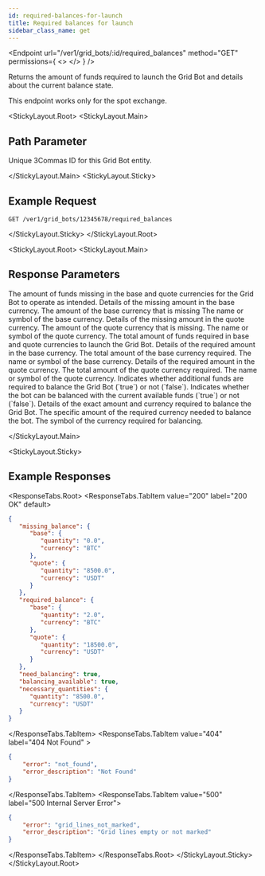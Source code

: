 ```yaml
---
id: required-balances-for-launch
title: Required balances for launch
sidebar_class_name: get
---
```



<Endpoint
  url="/ver1/grid_bots/:id/required_balances"
  method="GET"
  permissions={
    <>
      <Permission title="Permission" description="BOTS_READ" />
      <Permission title="Security" description="SIGNED" />
    </>
  }
/>

Returns the amount of funds required to launch the Grid Bot and details about the current balance state.

<Informer variant="danger">
This endpoint works only for the spot exchange.
</Informer>

<StickyLayout.Root>
<StickyLayout.Main>

## Path Parameter
<ApiParam name='id' type='integer' id="id" required>
   Unique 3Commas ID for this Grid Bot entity.
</ApiParam>

</StickyLayout.Main>
<StickyLayout.Sticky>

## Example Request

```
GET /ver1/grid_bots/12345678/required_balances
```
</StickyLayout.Sticky>
</StickyLayout.Root>

<StickyLayout.Root>
<StickyLayout.Main>

## Response Parameters

<ApiParam name="missing_balance" type="object" id="missing_balance">
   The amount of funds missing in the base and quote currencies for the Grid Bot to operate as intended.
    <CollapsibleNestedParams>
    <ApiParam name='base' type='object' id='base'>
      Details of the missing amount in the base currency.
    </ApiParam>
      <CollapsibleNestedParams>
         <ApiParam name='quantity' type='string' id='quantity'>
             The amount of the base currency that is missing
         </ApiParam>
         <ApiParam name='currency' type='string' id='currency'>
            The name or symbol of the base currency.
         </ApiParam>
      </CollapsibleNestedParams>
    <ApiParam name='quote' type='object' id='quote'>
      Details of the missing amount in the quote currency.
    </ApiParam>
      <CollapsibleNestedParams>
         <ApiParam name='quantity' type='string' id='quantity'>
             The amount of the quote currency that is missing.
         </ApiParam>
         <ApiParam name='currency' type='string' id='currency'>
            The name or symbol of the quote currency.
         </ApiParam>
      </CollapsibleNestedParams>
    </CollapsibleNestedParams>
</ApiParam>
<ApiParam name="required_balance" type="object" id="required_balance">
   The total amount of funds required in base and quote currencies to launch the Grid Bot.
   <CollapsibleNestedParams>
      <ApiParam name='base' type='object' id='base'>
         Details of the required amount in the base currency.
      </ApiParam>
         <CollapsibleNestedParams>
          <ApiParam name='quantity' type='string' id='quantity'>
                The total amount of the base currency required.
            </ApiParam>
            <ApiParam name='currency' type='string' id='currency'>
            The name or symbol of the base currency.
            </ApiParam>
         </CollapsibleNestedParams>
    <ApiParam name='quote' type='object' id='quote'>
      Details of the required amount in the quote currency.
    </ApiParam>
      <CollapsibleNestedParams>
         <ApiParam name='quantity' type='string' id='quantity'>
             The total amount of the quote currency required.
         </ApiParam>
         <ApiParam name='currency' type='string' id='currency'>
            The name or symbol of the quote currency.
         </ApiParam>
      </CollapsibleNestedParams>
    </CollapsibleNestedParams>
</ApiParam>
<ApiParam name="need_balancing" type="boolean" id="need_balancing">
   Indicates whether additional funds are required to balance the Grid Bot (`true`) or not (`false`).
</ApiParam>
<ApiParam name="balancing_available" type="boolean" id="balancing_available">
   Indicates whether the bot can be balanced with the current available funds (`true`) or not (`false`).
</ApiParam>
<ApiParam name="necessary_quantities" type="object" id="necessary_quantities">
   Details of the exact amount and currency required to balance the Grid Bot.
   <CollapsibleNestedParams>
    <ApiParam name='quantity' type='string' id='quantity'>
      The specific amount of the required currency needed to balance the bot.
    </ApiParam>
    <ApiParam name='currency' type='string' id='currency'>
      The symbol of the currency required for balancing.
    </ApiParam>
    </CollapsibleNestedParams>
</ApiParam>

</StickyLayout.Main>

<StickyLayout.Sticky>

## Example Responses
<ResponseTabs.Root>
<ResponseTabs.TabItem value="200" label="200 OK" default>

```json
{
   "missing_balance": {
      "base": {
         "quantity": "0.0",
         "currency": "BTC"
      },
      "quote": {
         "quantity": "8500.0",
         "currency": "USDT"
      }
   },
   "required_balance": {
      "base": {
         "quantity": "2.0",
         "currency": "BTC"
      },
      "quote": {
         "quantity": "18500.0",
         "currency": "USDT"
      }
   },
   "need_balancing": true,
   "balancing_available": true,
   "necessary_quantities": {
      "quantity": "8500.0",
      "currency": "USDT"
   }
}
```
</ResponseTabs.TabItem>
<ResponseTabs.TabItem value="404" label="404 Not Found" >

```json
{
    "error": "not_found",
    "error_description": "Not Found"
}
```
</ResponseTabs.TabItem>
<ResponseTabs.TabItem value="500" label="500 Internal Server Error">

```json
{
    "error": "grid_lines_not_marked",
    "error_description": "Grid lines empty or not marked"
}
```
  </ResponseTabs.TabItem>
</ResponseTabs.Root>
</StickyLayout.Sticky>
</StickyLayout.Root>
